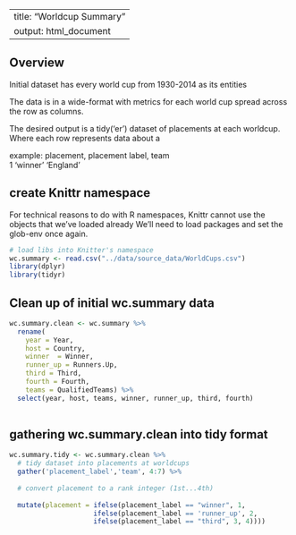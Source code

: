
---
title: "Worldcup Summary"
output: html_document
---


## Overview 
Initial dataset has every world cup from 1930-2014 as its entities 

The data is in a wide-format with metrics for each world cup
spread across the row as columns. 

The desired output is a tidy('er') dataset of placements at each worldcup. 
Where each row represents data about a 

example: placement, placement label, team       
          1          'winner'       'England' 

## create Knittr namespace 

For technical reasons to do with R namespaces,
Knittr cannot use the objects that we've loaded already
We'll need to load packages and set the glob-env once again.

```r
# load libs into Knitter's namespace
wc.summary <- read.csv("../data/source_data/WorldCups.csv")
library(dplyr)
library(tidyr)
```


## Clean up of initial wc.summary data 
```r
wc.summary.clean <- wc.summary %>%
  rename(
    year = Year,
    host = Country,
    winner  = Winner, 
    runner_up = Runners.Up,
    third = Third,
    fourth = Fourth,
    teams = QualifiedTeams) %>%
  select(year, host, teams, winner, runner_up, third, fourth) 
  
```


## gathering wc.summary.clean into tidy format

```r

wc.summary.tidy <- wc.summary.clean %>%
  # tidy dataset into placements at worldcups
  gather('placement_label','team', 4:7) %>%
  
  # convert placement to a rank integer (1st...4th)
  
  mutate(placement = ifelse(placement_label == "winner", 1,
                     ifelse(placement_label == 'runner_up', 2, 
                     ifelse(placement_label == "third", 3, 4))))
```




  
    

